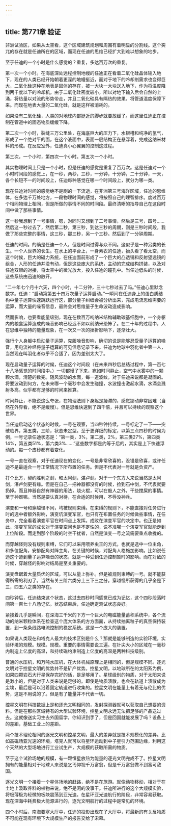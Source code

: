 ```yaml
---
---
---
```

title: 第771章 验证
---



非洲试验区，如果从太空看，这个区域建筑规划和周围有着明显的分割线。这个突兀的存在就是任迪所在的区域，而现在任迪的思维已经扩大到难以想象的地步。

至于任迪的一个小时是什么感觉的？重复，多达百万次的重复。

第一次一个小时。在海底深处远程控制地幔的任迪正在看着二氧化硅晶体输入地下，现在的人类已经开始朝着更深的地幔挺近，而对于地下的冷却剂需求也变得巨大，二氧化硅这种在地表是固体的存在，被一大块一大块送入地下，作为将温度降到两千度以下的冷却机。由于二氧化硅密度较小，所以对地下输入后会自然的上涌，将热量以对流的形势带走，并且二氧化硅具有隔热的效果。将管道温度保障下来。而现在地表大量的二氧化硅，就是这样被消耗的。

如果没有二氧化硅，人类的对地球内部挺近的脚步就要放缓了。而这里任迪正在控制在管道中的固态物质缓缓下降。

第二次一个小时，裂缝三万公里处，在海底巨大的压力下，水银槽和纯净的氢气，形成了一个绝对平的面，在这个液面中，表面一层结构正在悬浮着，完成这纳米材料的形成。在反应室外，任迪真小心翼翼的控制这过程。

第三次，一个小时，第四次一个小时。第五次一个小时。

其实物理时间上只是一个小时，但是任迪的感觉是重复了百万次。这是任迪对一个小时时间段的感觉上，在一秒，两秒，三秒，一分钟，十分钟，二十分钟，一天，各个长短不一的时间段上，任迪每种感觉在哪一个时间段上，就分为哪一类。

现在任迪对时间的感觉绝不是刷的一下流逝，在非洲第三号海洋区域，任迪的思维体，在多达千万处地方，一段物理时间的感觉，将按照自己的理智排序。度过百万个相同物理上相同，但是所做的事情不同的时间段。最终清晰的指导自己在这段时间中做了那些事情。

这一秒我想到了一号事情，嗯，对同时又想到了二号事情，然后是三号，四号……然后这一秒过去了，然后第二秒，第三秒，到达三秒的周期，则是三秒时间段，我做了那些完整的事情，这三秒，那三秒，另一个三秒。然后到了一分钟周期。

任迪的时间。的确是任迪一个人，但是时间过得与众不同。这似乎是一种另类的长生。一个人世界的长生。在水上的平台上，一身素衣的任迪，抬头看了看太空，而这个时候，巨大的磁力系统，在任迪面前形成了一个巨大的凸透镜和反射望远镜的组合，人形的任迪并没有动，但是这些庞大的系统，主动的完成结构拼装，以及对任迪双眼的对接，将太空中的微光放大，投入任迪的瞳孔中。当任迪低头的时候，这些系统由迅速的散开。

“二十年七个月十六天，四个小时，十二分钟，三十七秒过去了吗。”任迪心里默念数字。任迪：“启动第第五十四万次量子运算启动。”一瞬间在任迪身上的蛋白质结构中量子运算快速跳跃运行这，部分量子纠缠会被分析出来，完成电流思维需要的运算，而大量的噪音信息，最终会对思维量子生命波动造成影响。

然而影响，也要看能量级别，现在在数百万吨纳米结构辅助碳基细胞中，一个身躯内的粮食运算造成的噪音影响已经远不如以前纳米恐怖了。在二十年的过程中，人在思维中独特的能量现象，在一次又一次的挫折影响下，逐渐壮大。

强行个人身躯中启动量子运算，克服噪音影响，确切的说是能够忍受量子运算的噪音，用电流神经将量子运算的可见信息记录下来。任迪为地球中羽化者中第一人，当然现在叫羽化者似乎不合适了，因为差别太大了。

现在启动量子运算的时候，任迪这个时间段（在未来四秒后总结过程中，第一百七十八场感觉的时间段中。）一切都慢了下来，宛如时间静止，空气中水雾中的一颗颗水滴，清楚的数完。随风波动的水面，每一道波纹，对于任迪来说都是凝固的。将要波动到何方，在未来哪一个毫秒中会发生碰撞，水波撞击激起水滴，水滴会溅射多高。似乎都有足够的时间来推算。

时间静止，不能说这么夸张，在物理法则下身躯是凝滞的，感觉挪动非常困难（当然在外界看，绝不是缓慢）。但是思维快速到了四千倍，并且可以持续的观察这个世界。

当任迪启动这个状态的时候，一号在观察，当四秒钟持续，一号标定了一下——突破临界，第五类，三阶，状态未定型。至于更详细的标定，以第三点四秒的时候为例，一号记录任迪状态是：“第一类，3%，第二类，2%，第三类27%，第四类14%，第五类51%，第六类3%……”这些数字都是约等于后的，其实是上下快速浮动的。每一个皮秒都有着变化。

一号一直在观察，对于任迪现在的变化，一号是非常欣喜的，没错是欣喜，或许任迪不是最适合一号正常情况下所布置的任务。但是不代表对一号就是负资产。

打个比方，契约胜利之剑，和太阿剑，湛卢剑。对于一个东方人来说当然是太阿剑，湛卢剑更有缘。但是在自己一把神器都没有的时候，捡到石中剑，不代表就要扔掉。而且神器自然有神器的用法，烧火棍，可以在敲人之外，干些搅屎的事情。至于神器嘛。当然是要认真对待，在合适的时候用，不辱没神兵。

演变和一号和穿越怪不同，均被规则束缚。在束缚的规则下，不能直接对任务进行时的选中者额外影响，演变坑演变军官，也只有在布置任务的时候做些事情，在任务中，完全看着演变军官在时间点上发挥。成败在演变军官的决定中。也正是如此，演变军官的成长对于演变空间也是不定性的，说不准哪一个演变军官就能走到上位阶段。而走到那个阶段的时空干扰者，自然是演变一号之流需要重点收拢的。

而穿越怪则没有规则束缚，它们可以采用喂养虫王的方式，也就是选中一位主角，和多位配角，安排配角对阵主角，在关键的时候，对配角人格施加影响。比如说任迪这个遭到量子运算噪音的状态，就是一种受到任迪控制暂时的影响。而在对敌的时候，穿越怪的影响对结局是至关重要的。

演变盘踞着大量质优的区域，可以从量上弥补。但是被规则束缚的一号。就不能获得所需的利刃了。当然有关三阶六类分上三下三之分。穿越怪所获得的几乎全是下三，四五六之类的存在。

四秒钟后，任迪结束这个状态，这过去四秒时间感觉已成为记忆，这个四秒段落时间第一百七十八场记忆。状态结束后，任迪确定测试状态良好。

紧接着几乎是瞬间，在深海三千米的下方一个巨大的电磁能量蓄积系统中，各个流动的纳米颗粒体系在检查这个庞大体系的方方面面，从持续抽离粒子的真空保持装置，到一条条线路电流控制的稳定系统。这是一个庞大的装置。

如果说人类现在和塔克人最大的技术区别是什么？那就是能够制造的实验环境，实验环境的规模。规模。规模。重要的事情需要说三遍。在针尖大小的区域在一毫秒内制造上亿度的高温，和持续磁约束制造上亿度的高温是两种科技级别。

普通的水压机，和万吨水压机，在大体机械原理上是相同的，但是规模不同。逐光文明对于控星文明的优势并不是矿产优势。控星文明，以地球所在的太阳系为例，如果四颗岩石大行星保存完好的话，是足够用了。星球级别的物质，对于太阳来说是渺小的，但是对于人类来说是足够的。即使是物质溃散，也会在轨道上溃散成为尘埃，最后是可以沿着固定轨道进行收集的。控星文明在能量上有着无与伦比的优势，这是不用说的了。但是有了能量并不代表一切。

控星文明在科技数据上是和逐光文明相同的，发射探测器就可以获取自己想要的资料。但是在那些区域特有的大型试验环境，控星文明永远无法把足够的产品送过去。这就像送实习生去外国留学，你知识到手了，但是回国就能发展了吗？设备上的差距，基础工业上的差距。

两个技术理论相同的逐光文明和控星文明，最大的差异就是技术规模化的差异。比如高磁场亚光速的环境，塔克人就可以将星环运动到中子星引力范围边缘，利用这个天然的大型场地进行工业试生产，大规模的获取所需的物质。

至于这个试验场地的规模，有一颗恒星放热为能量的逐光文明完成不了。控星文明拥有的能量相对于地球人来说是乞丐仰视千万富翁，但是千万富翁做不到富可敌国。

逐光文明一个接着一个星体场地的赶路，绝不是在旅游。就像动物移动，相对于在土地上汲取养料的植物来说，绝不是闲的没事干。任迪所进行的这个大规模实验，将极薄极为轻微的板块震荡到亚光速。在星环亚光速航行的阶段，非常容易获取。现在深海中耗费极大能源进行的，逐光文明航行的过程中是常见的环境。

四个小时后，南海要塞大厅中，任迪的投影出现在了大厅中，将最新的有关反物质不可能在现有环境下大规模生产的报告交给了宋幕。